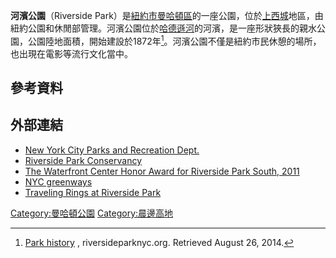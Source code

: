 {{Infobox park
| name = Riverside Park
| photo = Riverside Park 03.jpg
| photo_width = 275
| photo_caption = 
| type = [[都市公園|都市公園]]
| location = [[紐約|紐約]][[曼哈頓|曼哈頓]]
| coords = {{coord|40|48.24|N|73|58.20|W}}
| area = {{convert|266.791|acre|0|abbr=on}}
| operator = 
| status = 
}}
'''河濱公園'''（Riverside Park）是[[紐約市|紐約市]][[曼哈頓區|曼哈頓區]]的一座公園，位於[[上西城|上西城]]地區，由紐約公園和休閒部管理。河濱公園位於[[哈德遜河|哈德遜河]]的河濱，是一座形狀狹長的親水公園，公園陸地面積{{convert|191|acre|km2}}，開始建設於1872年<ref name="park-history">[http://riversideparknyc.org/history-of-park/ Park history] {{Wayback|url=http://riversideparknyc.org/history-of-park/ |date=20160303211636 }}, riversideparknyc.org. Retrieved August 26, 2014.</ref>。河濱公園不僅是紐約市民休憩的場所，也出現在電影等流行文化當中。

==參考資料==
{{Reflist}}

==外部連結==
{{commons and category|Riverside Park|Riverside Park}}
*[http://www.nycgovparks.org/sub_your_park/vt_riverside_park/vt_riverside_park.html New York City Parks and Recreation Dept.] {{Wayback|url=http://www.nycgovparks.org/sub_your_park/vt_riverside_park/vt_riverside_park.html |date=20111125225654 }}
*[http://www.riversideparknyc.org Riverside Park Conservancy] {{Wayback|url=http://www.riversideparknyc.org/ |date=20200627102828 }}
*[http://www.waterfrontcenter.org:8080/Awards-0.1/search/show/34 The Waterfront Center Honor Award for Riverside Park South, 2011] {{Wayback|url=http://www.waterfrontcenter.org:8080/Awards-0.1/search/show/34 |date=20160309112823 }}
*[http://www.transalt.org NYC greenways] {{Wayback|url=http://www.transalt.org/ |date=20200911150035 }}
*[https://web.archive.org/web/20110926195630/http://www.swingaring.com/ Traveling Rings at Riverside Park]

[[Category:曼哈頓公園|Category:曼哈頓公園]]
[[Category:晨邊高地|Category:晨邊高地]]